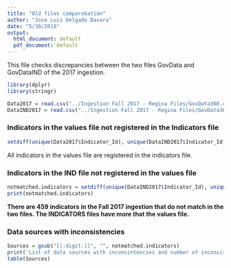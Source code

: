 ```yaml
---
title: "Old files comparobation"
author: "Jose Luis Delgado Davara"
date: "5/30/2018"
output:
  html_document: default
  pdf_document: default
---
```


This file checks discrepancies between the two files GovData and GovDataIND of the 2017 ingestion.

```r
library(dplyr)
library(stringr)
```

```r
Data2017 = read.csv("../Ingestion Fall 2017 - Regina Files/GovData360.csv", sep = ";")
DataIND2017 = read.csv("../Ingestion Fall 2017 - Regina Files/GovData360IND.csv", sep = ";")
```

### Indicators in the values file not registered in the Indicators file

```r
setdiff(unique(Data2017$Indicator_Id), unique(DataIND2017$Indicator_Id))
```
All indicators in the values file are registered in the indicators file.

### Indicators in the IND file not registered in the values file

```r
notmatched.indicators = setdiff(unique(DataIND2017$Indicator_Id), unique(Data2017$Indicator_Id))
print(notmatched.indicators)
```

**There are 459 indicators in the Fall 2017 ingestion that do not match in the two files. The INDICATORS files have more that the values file.**

### Data sources with inconsistencies

```r
Sources = gsub("[[:digit:]]", "", notmatched.indicators)
print('List of data sources with inconsintencies and number of inconsistencies:')
table(Sources)
```



